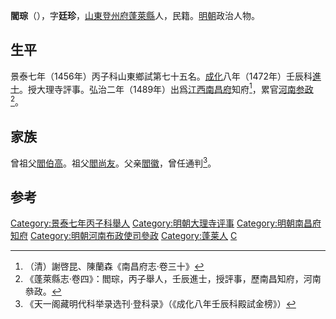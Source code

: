 '''閻琮'''（{{bd|1434年||？}}），字'''廷珍'''，[[山東|山東]][[登州府|登州府]][[蓬萊縣|蓬萊縣]]人，民籍。[[明朝|明朝]]政治人物。

==生平==
景泰七年（1456年）丙子科山東鄉試第七十五名。[[成化|成化]]八年（1472年）壬辰科[[進士|進士]]。授大理寺評事。弘治二年（1489年）出爲[[江西|江西]][[南昌府|南昌府]]知府<ref>（清）謝啓昆、陳蘭森《南昌府志·卷三十》</ref>，累官[[河南|河南]][[参政|参政]]<ref>《蓬萊縣志·卷四》：閻琮，丙子舉人，壬辰進士，授評事，歷南昌知府，河南叅政。</ref>。

==家族==
曾祖父[[閻伯高|閻伯高]]。祖父[[閻尚友|閻尚友]]。父亲[[閻徽|閻徽]]，曾任通判<ref>《天一阁藏明代科举录选刊·登科录》（《成化八年壬辰科殿試金榜》）</ref>。

==参考==
{{reflist}}

{{成化八年壬辰科殿試金榜}}
{{DEFAULTSORT:Yan閻}}
[[Category:景泰七年丙子科舉人|Category:景泰七年丙子科舉人]]
[[Category:明朝大理寺评事|Category:明朝大理寺评事]]
[[Category:明朝南昌府知府|Category:明朝南昌府知府]]
[[Category:明朝河南布政使司參政|Category:明朝河南布政使司參政]]
[[Category:蓬莱人|Category:蓬莱人]]
[[Category:閻姓|C]]